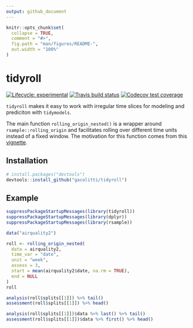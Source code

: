 ```yaml
---
output: github_document
---
```


```r
knitr::opts_chunk$set(
  collapse = TRUE,
  comment = "#>",
  fig.path = "man/figures/README-",
  out.width = "100%"
)
```
# tidyroll

<!-- badges: start -->
[![Lifecycle: experimental](https://img.shields.io/badge/lifecycle-experimental-orange.svg)](https://www.tidyverse.org/lifecycle/#experimental)
[![Travis build status](https://travis-ci.org/gacolitti/tidyroll.svg?branch=master)](https://travis-ci.org/gacolitti/tidyroll)
[![Codecov test coverage](https://codecov.io/gh/gacolitti/tidyroll/branch/master/graph/badge.svg)](https://codecov.io/gh/gacolitti/tidyroll?branch=master)
<!-- badges: end -->

`tidyroll` makes it easy to work with irregular time slices for modeling and prediciton with `tidymodels`.

The main function `rolling_origin_nested()` is a wrapper around `rsample::rolling_origin` and facilitates
rolling over different time units instead of a fixed window. The motivation for this function comes
from this [vignette](https://tidymodels.github.io/rsample/articles/Applications/Time_Series.html). 

## Installation

```r
# install.packages("devtools")
devtools::install_github("gacolitti/tidyroll")
```

## Example

```r
suppressPackageStartupMessages(library(tidyroll))
suppressPackageStartupMessages(library(dplyr))
suppressPackageStartupMessages(library(rsample))

data("airquality2")

roll <- rolling_origin_nested(
  data = airquality2, 
  time_var = "date", 
  unit = "week", 
  assess = 3,
  start = mean(airquality2$date, na.rm = TRUE),
  end = NULL
)
roll

analysis(roll$splits[[1]]) %>% tail()
assessment(roll$splits[[1]]) %>% head()

analysis(roll$splits[[1]])$data %>% last() %>% tail()
assessment(roll$splits[[1]])$data %>% first() %>% head()
```

